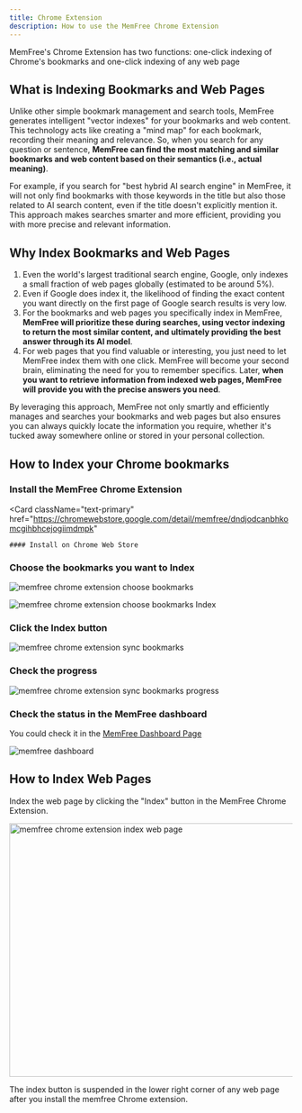 ```yaml
---
title: Chrome Extension
description: How to use the MemFree Chrome Extension
---
```


MemFree's Chrome Extension has two functions: one-click indexing of Chrome's bookmarks and one-click indexing of any web page

## What is Indexing Bookmarks and Web Pages

Unlike other simple bookmark management and search tools, MemFree generates intelligent "vector indexes" for your bookmarks and web content. This technology acts like creating a "mind map" for each bookmark, recording their meaning and relevance. So, when you search for any question or sentence, **MemFree can find the most matching and similar bookmarks and web content based on their semantics (i.e., actual meaning)**.

For example, if you search for "best hybrid AI search engine" in MemFree, it will not only find bookmarks with those keywords in the title but also those related to AI search content, even if the title doesn't explicitly mention it. This approach makes searches smarter and more efficient, providing you with more precise and relevant information.

## Why Index Bookmarks and Web Pages

1. Even the world's largest traditional search engine, Google, only indexes a small fraction of web pages globally (estimated to be around 5%).
2. Even if Google does index it, the likelihood of finding the exact content you want directly on the first page of Google search results is very low.
3. For the bookmarks and web pages you specifically index in MemFree, **MemFree will prioritize these during searches, using vector indexing to return the most similar content, and ultimately providing the best answer through its AI model**.
4. For web pages that you find valuable or interesting, you just need to let MemFree index them with one click. MemFree will become your second brain, eliminating the need for you to remember specifics. Later, **when you want to retrieve information from indexed web pages, MemFree will provide you with the precise answers you need**.

By leveraging this approach, MemFree not only smartly and efficiently manages and searches your bookmarks and web pages but also ensures you can always quickly locate the information you require, whether it's tucked away somewhere online or stored in your personal collection.

## How to Index your Chrome bookmarks

<Steps>

### Install the MemFree Chrome Extension

<Card
    className="text-primary"
    href="https://chromewebstore.google.com/detail/memfree/dndjodcanbhkomcgihbhcejogiimdmpk"
>
    #### Install on Chrome Web Store
</Card>

### Choose the bookmarks you want to Index

<img
    className="mt-4 overflow-hidden rounded-lg border"
    src="/images/doc/extension-2.png"
    alt="memfree chrome extension choose bookmarks"
/>

<img
    className="my-4 overflow-hidden rounded-lg border"
    src="/images/doc/extension-3.png"
    alt="memfree chrome extension choose bookmarks Index"
/>

### Click the Index button

<img
    className="my-4 overflow-hidden rounded-lg border"
    src="/images/doc/extension-bookmarks.webp"
    alt="memfree chrome extension sync bookmarks"
/>

### Check the progress

<img
    className="my-4 overflow-hidden rounded-lg border"
    src="/images/doc/extension-5.png"
    alt="memfree chrome extension sync bookmarks progress"
/>

### Check the status in the MemFree dashboard

You could check it in the [MemFree Dashboard Page](https://www.memfree.me/dashboard)

<img
    className="my-4 overflow-hidden rounded-lg border"
    src="/images/changelog/dashboard.png"
    alt="memfree dashboard"
/>

</Steps>

## How to Index Web Pages

Index the web page by clicking the "Index" button in the MemFree Chrome Extension.

<Image
    className="mt-4 overflow-hidden rounded-lg border"
    src="/images/changelog/extension-index.webp"
    width="800"
    height="450"
    alt="memfree chrome extension index web page"
/>

The index button is suspended in the lower right corner of any web page after you install the memfree Chrome extension.
